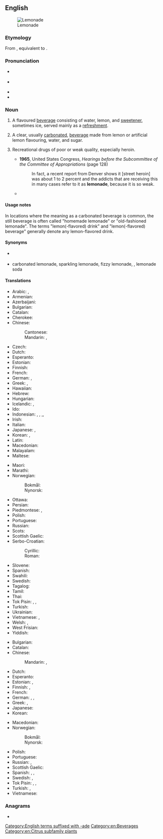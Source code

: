 ==English==
{{wikipedia}}
[[File:SimplyLemonade-ChrisMetcalf.jpg|thumb|Lemonade]]

===Etymology===
From {{uder|en|fr|limonade}}, equivalent to {{suffix|en|lemon|ade}}.

===Pronunciation===
* {{a|RP}} {{IPA|en|/ˌlɛmənˈeɪd/}}
* {{a|GA}} {{IPA|en|/ˈlɛmənˌeɪd/}}
* {{audio|en|en-au-lemonade.ogg|Audio (AU)}}
* {{rhymes|en|eɪd|s=3}}

===Noun===
{{en-noun|~}}

# {{lb|en|US|Canada}} A flavoured [[beverage]] consisting of water, lemon, and [[sweetener]], sometimes ice, served mainly as a [[refreshment]].
# {{lb|en|UK|AU|NZ}} A clear, usually [[carbonated]], [[beverage]] made from lemon or artificial lemon flavouring, water, and sugar.
# {{lb|en|slang|derogatory}} Recreational drugs of poor or weak quality, especially heroin.
#* '''1965''', United States Congress, ''Hearings before the Subcommittee of the Committee of Appropriations'' (page 128)
#*: In fact, a recent report from Denver shows it [street heroin] was about 1 to 2 percent and the addicts that are receiving this in many cases refer to it as '''lemonade''', because it is so weak.
#* {{quote-book|en|year=1996|author=Karen Bellenir|title=Substance Abuse Sourcebook|passage='''Lemonade''' — heroin; poor quality drugs}}

====Usage notes====
In locations where the meaning as a carbonated beverage is common, the still beverage is often called "homemade lemonade" or "old-fashioned lemonade". The terms "lemon(-flavored) drink" and "lemon(-flavored) beverage" generally denote any lemon-flavored drink.

====Synonyms====
* {{l|en|citronade}} {{q|dated}}
* {{sense|carbonated drink}} <!--where SOP terms are the most common synonyms, like them but unlinked-->carbonated lemonade, sparkling lemonade, fizzy lemonade, {{l|en|lemon soda}}, lemonade soda

====Translations====
{{trans-top|still beverage}}
* Arabic: {{t|ar|عَصِير اللَّيْمُون}}, {{t|ar|شَرَاب اللَّيْمُون}}
* Armenian: {{t+|hy|լիմոնադ}}
* Azerbaijani: {{t|az|limonad}}
* Bulgarian: {{t|bg|лимонада|f}}
* Catalan: {{t+|ca|llimonada|f}}
* Cherokee: {{t|chr|ᎴᎹᏁᏗ|sc=Cher}}
* Chinese:
*: Cantonese: {{t|yue|檸檬汁 |tr=ning4 mung4-1 zap1}}
*: Mandarin: {{t+|cmn|檸檬水|sc=Hani}}, {{t+|cmn|柠檬水|tr=níngméngshuǐ|sc=Hani}}
* Czech: {{t+|cs|limonáda|f}}
* Dutch: {{t+|nl|kwast|m}}
* Esperanto: {{t+|eo|limonado}}
* Estonian: {{t|et|morss}}
* Finnish: {{t+|fi|sitruunamehu}}
* French: {{t+|fr|citronnade|f}}
* German: {{t+|de|Limonade|f}}, {{t+|de|Zitrone|f}}
* Greek: {{t+|el|λεμονάδα|f}},  {{t+|el|λεμονίτα|f}}
* Hawaiian: {{t|haw|wai lemi}}
* Hebrew: {{t|he|לימונדה}}
* Hungarian: {{t+|hu|limonádé}}
* Icelandic: {{t|is|límonaði|n}}, {{t|is|sítrónudrykkur|m}}
* Ido: {{t+|io|limonado}}
* Indonesian: {{t+|id|limun}}, {{t|id|sari limau}}, {{t+|id|sitrun}},, {{t+|id|kuas}}
* Irish: {{t|ga|líomanáid|f}}
* Italian: {{t+|it|limonata|f}}
* Japanese: {{t|ja|レモネード|tr=remonēdo|sc=Jpan}}, {{t|ja|はちみつレモン|tr=hachimitsu remon}} {{q|honey and lemon}}
* Korean: {{t+|ko|레모네이드}}, {{t|ko|레몬에이드}}
* Latin: {{t|la|limonāta|f}}
* Macedonian: {{t|mk|лимона́да|f}}
* Malayalam: {{t|ml|നാരങ്ങാവെള്ളം|sc=Mlym}}
* Maltese: {{t|mt|luminata|f}}
{{trans-mid}}
* Maori: {{t|mi|wai rēmana}}
* Marathi: {{t|mr|लिंबू सरबत}}
* Norwegian:
*: Bokmål: {{t|nb|limonade|m}}
*: Nynorsk: {{t|nn|limonade|m}}
* Ottawa: {{t|otw|bookdehminaaboo}}
* Persian: {{t+|fa|لیموناد|tr=limunâd|sc=fa-Arab}}
* Piedmontese: {{t|pms|limonà|f}}, {{t|pms|limonada|f}}
* Polish: {{t+|pl|lemoniada|f}}
* Portuguese: {{t+|pt|limonada|f}}
* Russian: {{t+|ru|лимона́д|m}}
* Scots: {{t|sco|skoosh}}
* Scottish Gaelic: {{t|gd|deoch-liomaid|f}}
* Serbo-Croatian:
*: Cyrillic: {{t|sh|лимуна́да|f}}
*: Roman: {{t+|sh|limunáda|f}}
* Slovene: {{t+|sl|limonada|f}}
* Spanish: {{t|es|limonada|f}}
* Swahili: {{t|sw|maji ya limau}}
* Swedish: {{t+|sv|lemonad}}
* Tagalog: {{t|tl|limonada}}
* Tamil: {{t|ta|எலுமிச்சைச்சாறு|sc=Taml}}
* Thai: {{t|th|น้ำมะนาว|tr=naammanaao}}
* Tok Pisin: {{t|tpi|moliwara}}, {{t|tpi|muliwara}}, {{t|tpi|loliwara}}
* Turkish: {{t+|tr|limonata}}
* Ukrainian: {{t+|uk|лимона́д|m}}
* Vietnamese: {{t+|vi|nước chanh}}, {{t|vi|đá chanh}}
* Welsh: {{t+|cy|lemonêd}}, {{t|cy|diod lemon}}
* West Frisian: {{t|fy|limonade}}
* Yiddish: {{t|yi|לימאָנאַד|m}}
{{trans-bottom}}

{{trans-top|carbonated beverage}}
* Bulgarian: {{t|bg|лимонада|f}}
* Catalan: {{t+|ca|gasosa|f}}
* Chinese:
*: Mandarin: {{t+|cmn|檸檬水|sc=Hani}}, {{t+|cmn|柠檬水|tr=níngméngshuǐ|sc=Hani}}
* Dutch: {{t+|nl|limonade|m}}
* Esperanto: {{t+|eo|limonado}}
* Estonian: {{t+|et|limonaad}}, {{t|et|limps}} {{qualifier|slang}}
* Finnish: {{t+|fi|sitruunasooda}}, {{t+|fi|limonadi}}
* French: {{t+|fr|limonade|f}}
* German: {{t+|de|Brause|f}}, {{t+|de|Limonade|f}}, {{t+|de|Limo|f}}
* Greek: {{t+|el|λεμονάδα|f}},  {{t+|el|γκαζόζα|f}}
* Japanese: {{t+|ja|サイダー|tr=Saidā}}
* Korean: {{t+|ko|사이다}}
{{trans-mid}}
* Macedonian: {{t|mk|газо́за|f}}
* Norwegian:
*: Bokmål: {{t|nb|sitronbrus|m}}
*: Nynorsk: {{t|nn|sitronbrus|m}}
* Polish: {{t+|pl|lemoniada|f}}
* Portuguese: {{t|pt|soda limonada|f}}
* Russian: {{t+|ru|лимона́д|m}}, {{t+|ru|газиро́вка|f}}
* Scottish Gaelic: {{t|gd|deoch-liomaid|f}}
* Spanish: {{t|es|gaseosa de limón|f}}, {{t|es|limonada|f}}, {{t|es|soda limonada|f}}
* Swedish: {{t|sv|citronläsk|c}}, {{t|sv|citronsoda|c}}
* Tok Pisin: {{t|tpi|moliwara}}, {{t|tpi|muliwara}}, {{t|tpi|loliwara}}
* Turkish: {{t+|tr|gazoz}}, {{t|tr|limonlu gazoz}}
* Vietnamese: {{t+|vi|nước chanh}}
{{trans-bottom}}

===Anagrams===
* {{anagrams|en|a=adeelmno|melonade}}

[[Category:English terms suffixed with -ade]]
[[Category:en:Beverages]]
[[Category:en:Citrus subfamily plants]]